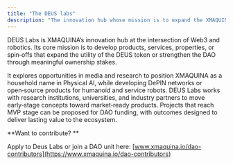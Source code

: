 ```yaml
---
title: "The DEUS labs"
description: "The innovation hub whose mission is to expand the XMAQUINA ecosystem"
---
```


DEUS Labs is XMAQUINA’s innovation hub at the intersection of Web3 and robotics. Its core mission is to develop products, services, properties, or spin‑offs that expand the utility of the DEUS token or strengthen the DAO through meaningful ownership stakes.


It explores opportunities in media and research to position XMAQUINA as a household name in Physical AI, while developing DePIN networks or open‑source products for humanoid and service robots. DEUS Labs works with research institutions, universities, and industry partners to move early‑stage concepts toward market‑ready products. Projects that reach MVP stage can be proposed for DAO funding, with outcomes designed to deliver lasting value to the ecosystem.

**Want to contribute? **

Apply to Deus Labs or join a DAO unit here: [www.xmaquina.io/dao-contributors](https://www.xmaquina.io/dao-contributors)